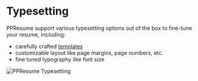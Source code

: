 # Typesetting

PPResume support various typesetting options out of the box to fine-tune your
resume, including:

- carefully crafted [templates](./templates)
- customizable layout like page margins, page numbers, etc.
- fine tuned typography like font size

![PPResume Typesetting](/static/images/typesetting/ppresume-typesetting.webp)
